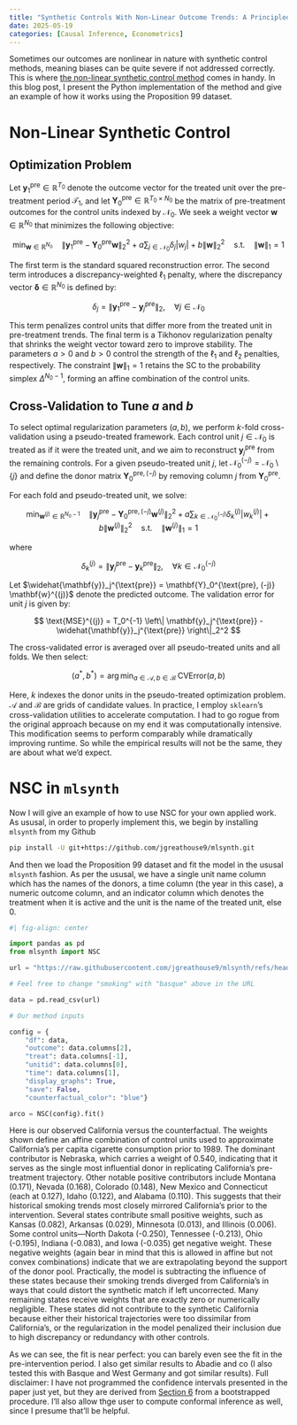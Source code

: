 ```yaml
---
title: "Synthetic Controls With Non-Linear Outcome Trends: A Principled Approach to Extrapolation"
date: 2025-05-19
categories: [Causal Inference, Econometrics]
---
```


Sometimes our outcomes are nonlinear in nature with synthetic control methods, meaning biases can be quite severe if not addressed correctly. This is where [the non-linear synthetic control method](https://arxiv.org/abs/2306.01967) comes in handy. In this blog post, I present the Python implementation of the method and give an example of how it works using the Proposition 99 dataset.

# Non-Linear Synthetic Control

## Optimization Problem

Let $\mathbf{y}_1^{\text{pre}} \in \mathbb{R}^{T_0}$ denote the outcome vector for the treated unit over the pre-treatment period $\mathcal{T}_1$, and let $\mathbf{Y}_0^{\text{pre}} \in \mathbb{R}^{T_0 \times N_0}$ be the matrix of pre-treatment outcomes for the control units indexed by $\mathcal{N}_0$. We seek a weight vector $\mathbf{w} \in \mathbb{R}^{N_0}$ that minimizes the following objective:

$$
\min_{\mathbf{w} \in \mathbb{R}^{N_0}} \quad \left\| \mathbf{y}_1^{\text{pre}} - \mathbf{Y}_0^{\text{pre}} \mathbf{w} \right\|_2^2 + a \sum_{j \in \mathcal{N}_0} \delta_j |w_j| + b \|\mathbf{w}\|_2^2 \quad \text{s.t.} \quad \|\mathbf{w}\|_1 = 1
$$

The first term is the standard squared reconstruction error. The second term introduces a discrepancy-weighted $\ell_1$ penalty, where the discrepancy vector $\boldsymbol{\delta} \in \mathbb{R}^{N_0}$ is defined by:

$$
\delta_j = \left\| \mathbf{y}_1^{\text{pre}} - \mathbf{y}_j^{\text{pre}} \right\|_2, \quad \forall j \in \mathcal{N}_0
$$

This term penalizes control units that differ more from the treated unit in pre-treatment trends. The final term is a Tikhonov regularization penalty that shrinks the weight vector toward zero to improve stability. The parameters $a > 0$ and $b > 0$ control the strength of the $\ell_1$ and $\ell_2$ penalties, respectively. The constraint $\|\mathbf{w}\|_1 = 1$ retains the SC to the probability simplex $\Delta^{N_0 - 1}$, forming an affine combination of the control units.

## Cross-Validation to Tune $a$ and $b$

To select optimal regularization parameters $(a, b)$, we perform $k$-fold cross-validation using a pseudo-treated framework. Each control unit $j \in \mathcal{N}_0$ is treated as if it were the treated unit, and we aim to reconstruct $\mathbf{y}_j^{\text{pre}}$ from the remaining controls. For a given pseudo-treated unit $j$, let $\mathcal{N}_0^{(-j)} = \mathcal{N}_0 \setminus \{j\}$ and define the donor matrix $\mathbf{Y}_0^{\text{pre}, (-j)}$ by removing column $j$ from $\mathbf{Y}_0^{\text{pre}}$.

For each fold and pseudo-treated unit, we solve:

$$
\min_{\mathbf{w}^{(j)} \in \mathbb{R}^{N_0 - 1}} \quad \left\| \mathbf{y}_j^{\text{pre}} - \mathbf{Y}_0^{\text{pre}, (-j)} \mathbf{w}^{(j)} \right\|_2^2 + a \sum_{k \in \mathcal{N}_0^{(-j)}} \delta_k^{(j)} |w_k^{(j)}| + b \|\mathbf{w}^{(j)}\|_2^2 \quad \text{s.t.} \quad \|\mathbf{w}^{(j)}\|_1 = 1
$$

where

$$
\delta_k^{(j)} = \left\| \mathbf{y}_j^{\text{pre}} - \mathbf{y}_k^{\text{pre}} \right\|_2, \quad \forall k \in \mathcal{N}_0^{(-j)}
$$

Let $\widehat{\mathbf{y}}_j^{\text{pre}} = \mathbf{Y}_0^{\text{pre}, (-j)} \mathbf{w}^{(j)}$ denote the predicted outcome. The validation error for unit $j$ is given by:

$$
\text{MSE}^{(j)} = T_0^{-1} \left\| \mathbf{y}_j^{\text{pre}} - \widehat{\mathbf{y}}_j^{\text{pre}} \right\|_2^2
$$

The cross-validated error is averaged over all pseudo-treated units and all folds. We then select:

$$
(a^\ast, b^\ast) = \arg\min_{a \in \mathcal{A},\, b \in \mathcal{B}} \; \text{CVError}(a, b)
$$

Here, $k$ indexes the donor units in the pseudo-treated optimization problem. $\mathcal{A}$ and $\mathcal{B}$ are grids of candidate values. In practice, I employ `sklearn`’s cross-validation utilities to accelerate computation. I had to go rogue from the original approach because on my end it was computationally intensive. This modification seems to perform comparably while dramatically improving runtime. So while the empirical results will not be the same, they are about what we'd expect.

# NSC in ```mlsynth```

Now I will give an example of how to use NSC for your own applied work. As ususal, in order to properly implement this, we begin by installing ```mlsynth``` from my Github

```bash
pip install -U git+https://github.com/jgreathouse9/mlsynth.git
```

And then we load the Proposition 99 dataset and fit the model in the ususal ```mlsynth``` fashion. As per the ususal, we have a single unit name column which has the names of the donors, a time column (the year in this case), a numeric outcome column, and an indicator column which denotes the treatment when it is active and the unit is the name of the treated unit, else 0.

```python
#| fig-align: center

import pandas as pd
from mlsynth import NSC

url = "https://raw.githubusercontent.com/jgreathouse9/mlsynth/refs/heads/main/basedata/smoking_data.csv"

# Feel free to change "smoking" with "basque" above in the URL

data = pd.read_csv(url)

# Our method inputs

config = {
    "df": data,
    "outcome": data.columns[2],
    "treat": data.columns[-1],
    "unitid": data.columns[0],
    "time": data.columns[1],
    "display_graphs": True,
    "save": False,
    "counterfactual_color": "blue"}

arco = NSC(config).fit()
```

Here is our observed California versus the counterfactual. The weights shown define an affine combination of control units used to approximate California’s per capita cigarette consumption prior to 1989. The dominant contributor is Nebraska, which carries a weight of 0.540, indicating that it serves as the single most influential donor in replicating California's pre-treatment trajectory. Other notable positive contributors include Montana (0.171), Nevada (0.168), Colorado (0.148), New Mexico and Connecticut (each at 0.127), Idaho (0.122), and Alabama (0.110). This suggests that their historical smoking trends most closely mirrored California’s prior to the intervention. Several states contribute small positive weights, such as Kansas (0.082), Arkansas (0.029), Minnesota (0.013), and Illinois (0.006). Some control units—North Dakota (-0.250), Tennessee (-0.213), Ohio (-0.195), Indiana (-0.083), and Iowa (-0.035) get negative weight. These negative weights (again bear in mind that this is allowed in affine but not convex combinations) indicate that we are extrapolating beyond the support of the donor pool. Practically, the model is subtracting the influence of these states because their smoking trends diverged from California’s in ways that could distort the synthetic match if left uncorrected. Many remaining states receive weights that are exactly zero or numerically negligible. These states did not contribute to the synthetic California because either their historical trajectories were too dissimilar from California’s, or the regularization in the model penalized their inclusion due to high discrepancy or redundancy with other controls.

As we can see, the fit is near perfect: you can barely even see the fit in the pre-intervention period. I also get similar results to Abadie and co (I also tested this with Basque and West Germany and got similar results). Full disclaimer: I have not programmed the confidence intervals presented in the paper just yet, but they are derived from [Section 6](https://arxiv.org/pdf/1610.07748) from a bootstrapped procedure. I'll also allow thge user to compute conformal inference as well, since I presume that'll be helpful.
